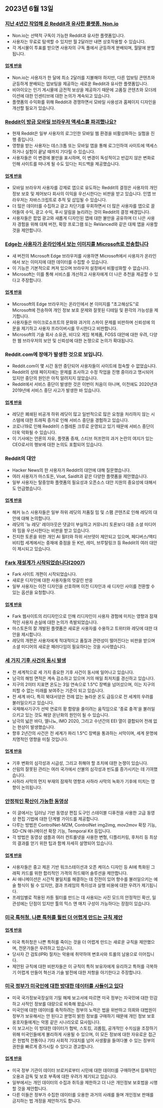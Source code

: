 

<CallToAction />

<Steps>

## 2023년 6월 13일

### [지난 4년간 작업해 온 Reddit과 유사한 플랫폼, Non.io](https://non.io)

- Non.io는 선택적 구독이 가능한 Reddit과 유사한 플랫폼입니다.
- 사용자는 무료로 탐색할 수 있지만 월 2달러만 내면 상호작용할 수 있습니다.
- 각 게시물이 투표를 받으면 사용자의 구독 풀에서 균등하게 분배되며, 월말에 분할됩니다.

#### [업계 반응](http://news.ycombinator.com/item?id=36296695)

- Non.io는 사용자가 한 달에 최소 2달러를 지불해야 하지만, 다른 업보팅 콘텐츠와 균등하게 분배되는 업보팅을 제공하는 새로운 Reddit과 유사한 플랫폼입니다.
- 비아이오는 인기 게시물에 금전적 보상을 제공하기 때문에 고품질 콘텐츠와 모더레이션에 대한 인센티브에 대한 논의가 계속되고 있습니다.
- 플랫폼의 수익화를 위해 Reddit과 경쟁하면서 모바일 사용성과 홈페이지 디자인을 개선할 필요가 있습니다.

### [Reddit이 방금 모바일 브라우저 액세스를 파괴했나요?](https://reddit.com/r/help/comments/135tly1/helpdid_reddit_just_destroy_mobile_browser_access/)

- 현재 Reddit은 일부 사용자의 로그인한 모바일 웹 환경을 비활성화하는 실험을 진행 중입니다.
- 영향을 받는 사용자는 데스크톱 또는 모바일 앱을 통해 로그인하여 사이트에 액세스하거나 실험이 끝날 때까지 기다릴 수 있습니다.
- 사용자들은 이 변경에 불만을 표시하며, 이 변경이 독성적이고 반갑지 않은 변화로 인해 사이트를 떠나게 될 수도 있다는 피드백을 제공했습니다.

#### [업계 반응](http://news.ycombinator.com/item?id=36287411)

- 모바일 브라우저 사용자를 강제로 앱으로 유도하는 Reddit의 결정은 사용자의 개인정보 보호 및 제어보다 회사의 이익을 우선시한다는 비판을 받고 있습니다. 인앱 브라우저는 자바스크립트로 추적 및 삽입될 수 있습니다.
- 더 많은 데이터를 수집하고 광고 차단기를 우회하면서 더 많은 사용자를 앱으로 끌어들여 수익, 광고 수익, 푸시 알림을 늘리려는 것이 Reddit의 결정 배경입니다.
- 사용자들은 팝업 광고와 새롭게 디자인된 앱에 대한 불만을 공유하며 더 나은 사용자 경험을 위해 대체 버전, 확장 프로그램 또는 ReVanced와 같은 대체 앱을 사용할 것을 제안합니다.

### [Edge는 사용자가 온라인에서 보는 이미지를 Microsoft로 전송합니다](https://www.neowin.net/news/edge-sends-images-you-view-online-to-microsoft-here-is-how-to-disable-that/)

- 새 버전의 Microsoft Edge 브라우저를 사용하면 Microsoft에서 사용자가 온라인에서 보는 이미지에 대한 데이터를 수집할 수 있습니다.
- 이 기능은 기본적으로 켜져 있으며 브라우저 설정에서 비활성화할 수 없습니다.
- Microsoft는 이를 통해 서비스를 개선하고 사용자에게 더 나은 추천을 제공할 수 있다고 주장합니다.

#### [업계 반응](http://news.ycombinator.com/item?id=36295364)

- Microsoft의 Edge 브라우저는 온라인에서 본 이미지를 "초고해상도"로 Microsoft에 전송하여 개인 정보 보호 문제와 잘못된 디테일 및 환각의 가능성을 제기합니다.
- 사용자들은 마이크로소프트의 문화와 과거의 스파이 문제를 비판하며 신뢰성에 의문을 제기하고 사용자 프라이버시를 무시한다고 비판합니다.
- Microsoft의 기술 회사 소유권, 비디오 게임 복제품, FOSS 대안에 대한 우려, 다양한 웹 브라우저의 보안 및 신뢰성에 대한 논쟁으로 논의가 확대됩니다.

### Reddit.com에 장애가 발생한 것으로 보입니다.

- Reddit.com이 몇 시간 동안 중단되어 사용자들이 사이트에 접속할 수 없었습니다.
- Reddit의 상태 페이지에는 문제를 조사하고 수정 작업을 진행 중이라고 명시되어 있지만 중단의 원인은 아직 알려지지 않았습니다.
- Reddit에서 서비스 중단이 발생한 것은 이번이 처음이 아니며, 이전에도 2020년과 2019년에 서비스 중단 사고가 발생한 바 있습니다.

#### [업계 반응](http://news.ycombinator.com/item?id=36294244)

- 레딧은 폐쇄된 비공개 하위 레딧이 많고 일반적으로 많은 요청을 처리하지 않는 시스템에 대한 트래픽 증가로 인해 서비스 중단을 경험하고 있습니다.
- 코로나19로 인해 Reddit이 스켈레톤 크루로 운영되고 있기 때문에 서비스 중단이 더욱 악화될 수 있습니다.
- 이 기사에는 언론의 자유, 플랫폼 중재, 스티브 허프먼의 과거 논란의 여지가 있는 CEO로서의 행보에 대한 논의도 포함되어 있습니다.

### Reddit의 대안

- Hacker News의 한 사용자가 Reddit의 대안에 대해 질문했습니다.
- 여러 사용자가 마스토돈, Voat, SaidIt과 같은 다양한 플랫폼을 제안했습니다.
- 일부 사용자는 탈중앙화 플랫폼의 필요성과 오픈소스 대안 지원의 중요성에 대해서도 언급했습니다.

#### [업계 반응](http://news.ycombinator.com/item?id=36293789)

- 해커 뉴스 사용자들은 일부 하위 레딧의 저품질 밈 및 스팸 콘텐츠로 인해 레딧의 대안에 대해 논의합니다.
- 레딧의 '뉴 레딧' 레이아웃은 댓글이 부실하고 커뮤니티 토론보다 대중 소셜 미디어와 밈을 우선시한다는 비판을 받고 있습니다.
- 진지한 토론을 위한 개인 AI 필터와 하위 서브뎃이 제안되고 있으며, 페디버스/액티비티펍 세계에서는 중재에 중점을 둔 K빈, 레미, 브루탈링크 등 Reddit의 여러 대안이 제시되고 있습니다.

### [Fark 재설계가 시작되었습니다(2007)](https://www.fark.com/comments/2762299/Fark-site-redesign-is-now-live-Hope-nothing-breaks-were-all-out-drinking)

- Fark 사이트 개편이 시작되었습니다.
- 새로운 디자인에 대한 사용자들의 엇갈린 반응
- 일부 사용자는 이전 디자인을 선호하며 이전 디자인과 새 디자인 사이를 전환할 수 있는 옵션을 요청합니다.

#### [업계 반응](http://news.ycombinator.com/item?id=36288886)

- Fark 웹사이트의 리디자인으로 인해 리디자인이 사용자 경험에 미치는 영향과 잠재적인 사용자 손실에 대한 논의가 촉발되었습니다.
- 마스토돈의 잘 개발된 플랫폼은 새로운 사용자를 수용하고 트위터와 레딧에 대한 대안을 제시합니다.
- 레딧의 개편은 사용자에게 적대적이고 품질과 관련성이 떨어진다는 비판을 받으며 소셜 미디어의 새로운 패러다임이 필요하다는 것을 시사했습니다.

### [세 가지 기후 사건의 동시 발생](https://climatecasino.net/2023/06/wtf-is-happening-an-overview/)

- 전 세계적으로 세 가지 중요한 기후 사건이 동시에 일어나고 있습니다.
- 남극의 해빙 면적은 계속 감소하고 있으며 거의 매일 최저치를 경신하고 있습니다.
- 지구의 2미터 지표면 온도는 3일 연속으로 1.5°C 장벽을 넘어섰으며, 이는 지구의 피할 수 없는 미래를 보여주는 기준이 되고 있습니다.
- 전 세계 바다, 특히 북대서양은 전례 없는 놀라운 온도 급등으로 전 세계의 우려를 불러일으키고 있습니다.
- 국제해사기구가 선박 연료의 황 함량을 줄이려는 움직임으로 '종료 충격'을 불러일으키고 있는 것도 해양 온난화의 원인이 될 수 있습니다.
- 남극의 넓은 바다, 엘니뇨, IMO 2020, 그리고 수년간의 EEI 열이 결합되어 전례 없는 현상이 발생했습니다.
- 향후 2년간의 사건은 전 세계가 파리 1.5°C 장벽을 통과하는 서막이며, 세계 문명에 치명적인 영향을 미칠 것입니다.

#### [업계 반응](http://news.ycombinator.com/item?id=36295136)

- 기후 변화의 심각성과 시급성, 그리고 취해야 할 조치에 대한 논쟁이 있습니다.
- 산림의 잘못된 관리는 여러 국가에서 산불의 심각성과 빈도를 증가시키는 데 기여했습니다.
- 사하라 사막의 먼지 부재의 잠재적 영향과 사하라 사막의 녹화가 기후에 미치는 영향이 논의됩니다.

### [안정적인 확산이 가능한 동영상](https://stable-diffusion-art.com/video-to-video/)

- 이 글에서는 딥러닝 기반 동영상 편집 도구인 스테이블 디퓨전을 사용한 고급 동영상 편집 기법에 대한 단계별 가이드를 제공합니다.
- 다루는 방법은 ControlNet-M2M, ControlNet img2img, mov2mov 확장 기능, SD-CN 애니메이션 확장 기능, Temporal Kit 등입니다.
- 각 방법은 동영상 샘플과 여러 컨트롤넷을 사용한 변형, 디플리커링, 후처리 등 최상의 결과를 얻기 위한 팁과 함께 자세히 설명되어 있습니다.

#### [업계 반응](http://news.ycombinator.com/item?id=36288294)

- 사용자들은 중고 제온 기반 워크스테이션과 오픈 케이스 디자인 등 AI에 특화된 그래픽 카드를 위한 합리적인 가격의 하드웨어 솔루션을 제안합니다.
- AI 애니메이션은 시간적 불일치를 해결하는 데 진전이 있어 향수를 불러일으키는 예술 형식이 될 수 있지만, 결과 프레임의 특이성과 실행 비용에 대한 우려가 제기됩니다.
- 프레임별로 적용된 카툰 필터를 만드는 데 사용되는 사진 모드의 안정적인 확산, 일관성에는 단점이 있지만 툴의 믹스 앤 매치 구성이 가능하다는 장점이 있습니다.

### [미국 특허청, 나쁜 특허를 훨씬 더 어렵게 만드는 규칙 제안](https://www.techdirt.com/2023/06/08/us-patent-office-proposes-rule-to-make-it-much-harder-to-kill-bad-patents/)

#### [업계 반응](http://news.ycombinator.com/item?id=36300958)

- 미국 특허청은 나쁜 특허를 죽이는 것을 더 어렵게 만드는 새로운 규칙을 제안했으며, 전문가들은 우려하고 있습니다.
- 당사자 간 검토(IPR) 절차는 악용에 취약하여 변호사와 트롤의 남용으로 이어집니다.
- 제안된 규칙에 대한 비판자들은 이 규칙이 특허 보유자에게 유리하고 특허를 극복하기 어렵게 만들어 혁신과 기술 발전에 대한 저항을 야기한다고 주장합니다.

### [미국 정부가 미국인에 대한 방대한 데이터를 사들이고 있다](https://www.wired.com/story/odni-commercially-available-information-report/)

- 미국 국가정보국장실의 기밀 해제 보고서에 따르면 미국 정부는 자국민에 대한 민감하고 사적인 정보를 대량으로 비축해 왔습니다.
- 미국인에 대한 데이터를 축적하려는 정부의 노력은 법을 위반하고 의회와 대법원이 정부가 보유해서는 안 된다고 분명히 밝힌 정보를 구매하기 때문에 개인 정보 보호 옹호자들에게는 악몽 같은 시나리오로 묘사됩니다.
- 이 보고서는 이 방대한 데이터가 협박, 스토킹, 괴롭힘, 공개적인 수치심을 조장하기 위해 미국인들에게 불리하게 사용될 수 있으며, 이 모든 정보에 대한 자유로운 접근은 헌법적 전통이나 기타 사회적 기대치를 넘어 사생활을 들여다볼 수 있는 정부의 권한을 빠르게 증가시킬 수 있다고 경고합니다.

#### [업계 반응](http://news.ycombinator.com/item?id=36300410)

- 미국 정부 기관이 데이터 브로커로부터 시민에 대한 데이터를 구매하면서 잠재적인 오용과 감독 및 보호 부족에 대한 우려가 제기되고 있습니다.
- 일부에서는 개인 데이터의 수집과 취득을 제한하고 더 나은 개인정보 보호법을 시행할 것을 제안합니다.
- 다른 이들은 정부가 수집한 데이터를 오용한 과거의 사례를 들며 개인정보 판매를 금지하는 법 개정을 제안하기도 합니다.

</Steps>
